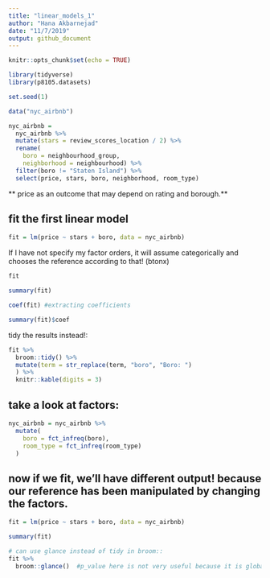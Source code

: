 ```yaml
---
title: "linear_models_1"
author: "Hana Akbarnejad"
date: "11/7/2019"
output: github_document
---
```


```r
knitr::opts_chunk$set(echo = TRUE)

library(tidyverse)
library(p8105.datasets)

set.seed(1)
```

```r

data("nyc_airbnb")

nyc_airbnb = 
  nyc_airbnb %>% 
  mutate(stars = review_scores_location / 2) %>% 
  rename(
    boro = neighbourhood_group,
    neighborhood = neighbourhood) %>% 
  filter(boro != "Staten Island") %>% 
  select(price, stars, boro, neighborhood, room_type)
```

** price as an outcome that may depend on rating and borough.**

## fit the first linear model
```r

fit = lm(price ~ stars + boro, data = nyc_airbnb)
```
If I have not specify my factor orders, it will assume categorically and chooses the reference according to that! (btonx)

```r
fit

summary(fit)

coef(fit) #extracting coefficients

summary(fit)$coef
```

tidy the results instead!:
```r
fit %>% 
  broom::tidy() %>% 
  mutate(term = str_replace(term, "boro", "Boro: ")
  ) %>% 
  knitr::kable(digits = 3)
```

## take a look at factors:
```r

nyc_airbnb = nyc_airbnb %>% 
  mutate(
    boro = fct_infreq(boro),
    room_type = fct_infreq(room_type)
  )
```

## now if we fit, we'll have different output! because our reference has been manipulated by changing the factors.
```r

fit = lm(price ~ stars + boro, data = nyc_airbnb)

summary(fit)

# can use glance instead of tidy in broom::
fit %>% 
  broom::glance()  #p_value here is not very useful because it is global, but p_value in broom::tidy is pairwise and useful!
```


